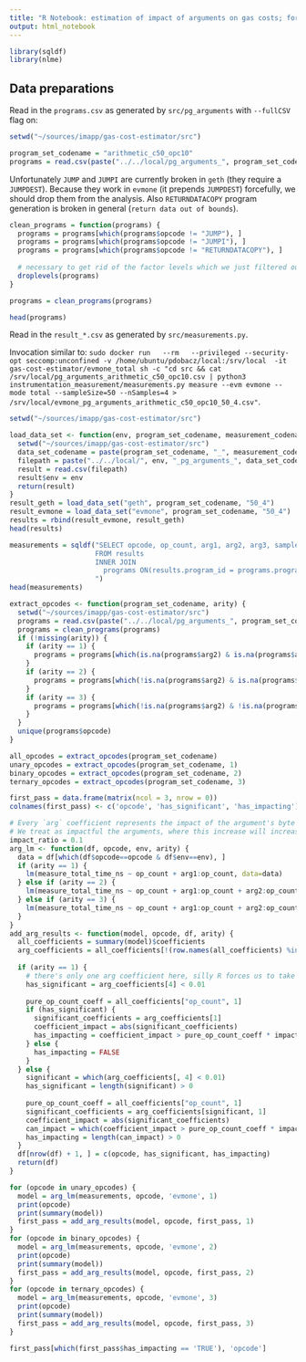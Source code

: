 ```yaml
---
title: "R Notebook: estimation of impact of arguments on gas costs; for Gas Cost Estimator"
output: html_notebook
---
```


```r
library(sqldf)
library(nlme)
```


## Data preparations

Read in the `programs.csv` as generated by `src/pg_arguments` with `--fullCSV` flag on:
```r
setwd("~/sources/imapp/gas-cost-estimator/src")

program_set_codename = "arithmetic_c50_opc10"
programs = read.csv(paste("../../local/pg_arguments_", program_set_codename, ".csv", sep=""))
```

Unfortunately `JUMP` and `JUMPI` are currently broken in `geth` (they require a `JUMPDEST`).
Because they work in `evmone` (it prepends `JUMPDEST`) forcefully, we should drop them from the analysis.
Also `RETURNDATACOPY` program generation is broken in general (`return data out of bounds`).

```r
clean_programs = function(programs) {
  programs = programs[which(programs$opcode != "JUMP"), ]
  programs = programs[which(programs$opcode != "JUMPI"), ]
  programs = programs[which(programs$opcode != "RETURNDATACOPY"), ]
  
  # necessary to get rid of the factor levels which we just filtered out
  droplevels(programs)
}

programs = clean_programs(programs)

head(programs)
```

Read in the `result_*.csv` as generated by `src/measurements.py`. 

Invocation similar to: `sudo docker run   --rm   --privileged --security-opt seccomp:unconfined -v /home/ubuntu/pdobacz/local:/srv/local  -it gas-cost-estimator/evmone_total sh -c "cd src && cat /srv/local/pg_arguments_arithmetic_c50_opc10.csv | python3 instrumentation_measurement/measurements.py measure --evm evmone --mode total --sampleSize=50 --nSamples=4 > /srv/local/evmone_pg_arguments_arithmetic_c50_opc10_50_4.csv"`. 

```r
setwd("~/sources/imapp/gas-cost-estimator/src")

load_data_set <- function(env, program_set_codename, measurement_codename) {
  setwd("~/sources/imapp/gas-cost-estimator/src")
  data_set_codename = paste(program_set_codename, "_", measurement_codename, sep="")
  filepath = paste("../../local/", env, "_pg_arguments_", data_set_codename, ".csv", sep="")
  result = read.csv(filepath)
  result$env = env
  return(result)
}
result_geth = load_data_set("geth", program_set_codename, "50_4")
result_evmone = load_data_set("evmone", program_set_codename, "50_4")
results = rbind(result_evmone, result_geth)
head(results)
```

```r
measurements = sqldf("SELECT opcode, op_count, arg1, arg2, arg3, sample_id, run_id, measure_total_time_ns, env, results.program_id
                     FROM results
                     INNER JOIN
                       programs ON(results.program_id = programs.program_id)
                     ")
head(measurements)
```

```r

extract_opcodes <- function(program_set_codename, arity) {
  setwd("~/sources/imapp/gas-cost-estimator/src")
  programs = read.csv(paste("../../local/pg_arguments_", program_set_codename, ".csv", sep=""))
  programs = clean_programs(programs)
  if (!missing(arity)) {
    if (arity == 1) {
      programs = programs[which(is.na(programs$arg2) & is.na(programs$arg3)), ]
    }
    if (arity == 2) {
      programs = programs[which(!is.na(programs$arg2) & is.na(programs$arg3)), ]
    }
    if (arity == 3) {
      programs = programs[which(!is.na(programs$arg2) & !is.na(programs$arg3)), ]
    }
  }
  unique(programs$opcode)
}

all_opcodes = extract_opcodes(program_set_codename)
unary_opcodes = extract_opcodes(program_set_codename, 1)
binary_opcodes = extract_opcodes(program_set_codename, 2)
ternary_opcodes = extract_opcodes(program_set_codename, 3)
```

```r

first_pass = data.frame(matrix(ncol = 3, nrow = 0))
colnames(first_pass) <- c('opcode', 'has_significant', 'has_impacting')

# Every `arg` coefficient represents the impact of the argument's byte size growing by 1.
# We treat as impactful the arguments, where this increase will increase the cost by more than 10%
impact_ratio = 0.1
arg_lm <- function(df, opcode, env, arity) {
  data = df[which(df$opcode==opcode & df$env==env), ]
  if (arity == 1) {
    lm(measure_total_time_ns ~ op_count + arg1:op_count, data=data)
  } else if (arity == 2) {
    lm(measure_total_time_ns ~ op_count + arg1:op_count + arg2:op_count, data=data)
  } else if (arity == 3) {
    lm(measure_total_time_ns ~ op_count + arg1:op_count + arg2:op_count + arg3:op_count, data=data)
  }
}
add_arg_results <- function(model, opcode, df, arity) {
  all_coefficients = summary(model)$coefficients
  arg_coefficients = all_coefficients[!(row.names(all_coefficients) %in% c("op_count", "(Intercept)")),]
    
  if (arity == 1) {
    # there's only one arg coefficient here, silly R forces us to take a special case path...
    has_significant = arg_coefficients[4] < 0.01
  
    pure_op_count_coeff = all_coefficients["op_count", 1]
    if (has_significant) {
      significant_coefficients = arg_coefficients[1]
      coefficient_impact = abs(significant_coefficients)
      has_impacting = coefficient_impact > pure_op_count_coeff * impact_ratio
    } else {
      has_impacting = FALSE
    }
  } else {
    significant = which(arg_coefficients[, 4] < 0.01)
    has_significant = length(significant) > 0
  
    pure_op_count_coeff = all_coefficients["op_count", 1]
    significant_coefficients = arg_coefficients[significant, 1]
    coefficient_impact = abs(significant_coefficients)
    can_impact = which(coefficient_impact > pure_op_count_coeff * impact_ratio)
    has_impacting = length(can_impact) > 0
  }
  df[nrow(df) + 1, ] = c(opcode, has_significant, has_impacting)
  return(df)
}

for (opcode in unary_opcodes) {
  model = arg_lm(measurements, opcode, 'evmone', 1)
  print(opcode)
  print(summary(model))
  first_pass = add_arg_results(model, opcode, first_pass, 1)
}
for (opcode in binary_opcodes) {
  model = arg_lm(measurements, opcode, 'evmone', 2)
  print(opcode)
  print(summary(model))
  first_pass = add_arg_results(model, opcode, first_pass, 2)
}
for (opcode in ternary_opcodes) {
  model = arg_lm(measurements, opcode, 'evmone', 3)
  print(opcode)
  print(summary(model))
  first_pass = add_arg_results(model, opcode, first_pass, 3)
}

first_pass[which(first_pass$has_impacting == 'TRUE'), 'opcode']
```

